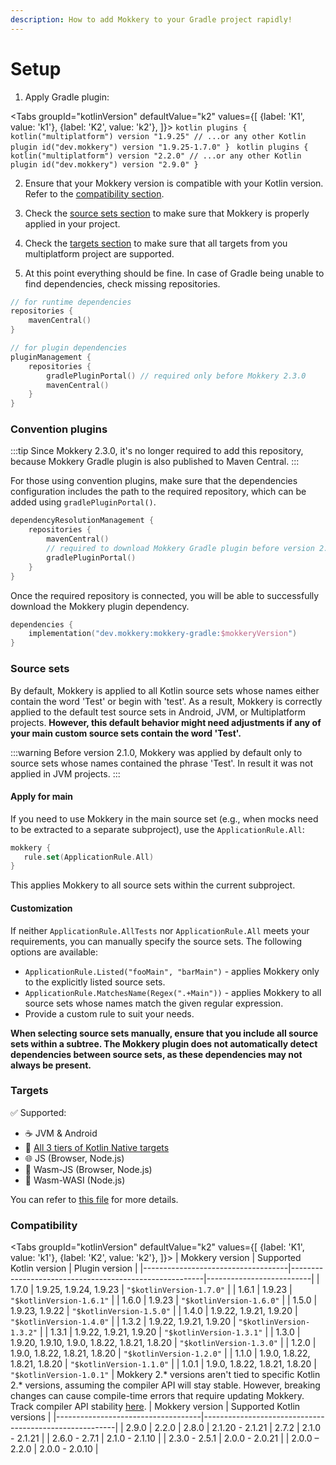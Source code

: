 ```yaml
---
description: How to add Mokkery to your Gradle project rapidly!
---
```



# Setup

1. Apply Gradle plugin:

<Tabs
  groupId="kotlinVersion"
  defaultValue="k2"
  values={[
    {label: 'K1', value: 'k1'},
    {label: 'K2', value: 'k2'},
  ]}>
  <TabItem value="k1">
      ```kotlin
      plugins {
          kotlin("multiplatform") version "1.9.25" // ...or any other Kotlin plugin
          id("dev.mokkery") version "1.9.25-1.7.0"
      }
      ```
 </TabItem>
  <TabItem value="k2">
      ```kotlin
      plugins {
          kotlin("multiplatform") version "2.2.0" // ...or any other Kotlin plugin
          id("dev.mokkery") version "2.9.0"
      }
      ```
  </TabItem>
</Tabs>


2. Ensure that your Mokkery version is compatible with your Kotlin version. Refer to the [compatibility section](#compatibility).

3. Check the [source sets section](#source-sets) to make sure that Mokkery is properly applied in your project.

4. Check the [targets section](#targets) to make sure that all targets from you multiplatform project are supported.

5. At this point everything should be fine. In case of Gradle being unable to find dependencies, check missing repositories.

```kotlin
// for runtime dependencies
repositories {
    mavenCentral()
}
```
```kotlin
// for plugin dependencies
pluginManagement {
    repositories {
        gradlePluginPortal() // required only before Mokkery 2.3.0
        mavenCentral()
    }
}
```


### Convention plugins

:::tip
Since Mokkery 2.3.0, it's no longer required to add this repository, because Mokkery Gradle plugin is also published to Maven Central.
:::

For those using convention plugins, make sure that the dependencies configuration includes the path to the required repository, which can be added using `gradlePluginPortal()`.

```kotlin
dependencyResolutionManagement {
    repositories {
        mavenCentral()
        // required to download Mokkery Gradle plugin before version 2.3.0
        gradlePluginPortal()
    }
}
```

Once the required repository is connected, you will be able to successfully download the Mokkery plugin dependency.

```kotlin
dependencies {
    implementation("dev.mokkery:mokkery-gradle:$mokkeryVersion")
}
```

### Source sets

By default, Mokkery is applied to all Kotlin source sets whose names either contain the word 'Test' or begin with 'test'.
As a result, Mokkery is correctly applied to the default test source sets in Android, JVM, or Multiplatform projects.
**However, this default behavior might need adjustments if any of your main custom source sets contain the word 'Test'.**

:::warning
Before version 2.1.0, Mokkery was applied by default only to source sets whose names contained the phrase 'Test'.
In result it was not applied in JVM projects.
:::

#### Apply for main

If you need to use Mokkery in the main source set (e.g., when mocks need to be extracted to a separate subproject), use the `ApplicationRule.All`:
```kotlin
mokkery {
   rule.set(ApplicationRule.All)
}
```
This applies Mokkery to all source sets within the current subproject.

#### Customization

If neither `ApplicationRule.AllTests` nor `ApplicationRule.All` meets your requirements, you can manually specify the source sets. The following options are available:
* `ApplicationRule.Listed("fooMain", "barMain")` - applies Mokkery only to the explicitly listed source sets.
* `ApplicationRule.MatchesName(Regex(".+Main"))` - applies Mokkery to all source sets whose names match the given regular expression.
* Provide a custom rule to suit your needs.

**When selecting source sets manually, ensure that you include all source sets within a subtree.
The Mokkery plugin does not automatically detect dependencies between source sets, as these dependencies may not always be present.**

### Targets

✅ Supported:
- ☕ JVM & Android
- 🔧 [All 3 tiers of Kotlin Native targets](https://kotlinlang.org/docs/native-target-support.html)
- 🌐 JS (Browser, Node.js)
- 🧪 Wasm-JS (Browser, Node.js)
- 🧪 Wasm-WASI (Node.js)

You can refer to [this file](https://github.com/lupuuss/Mokkery/blob/master/build-mokkery/src/main/kotlin/mokkery-multiplatform.gradle.kts) for more details.

### Compatibility

<Tabs
  groupId="kotlinVersion"
  defaultValue="k2"
  values={[
    {label: 'K1', value: 'k1'},
    {label: 'K2', value: 'k2'},
  ]}>
  <TabItem value="k1">
      | Mokkery version                  	 | Supported Kotlin version                               | Plugin version           |
      |------------------------------------|--------------------------------------------------------|--------------------------|
      | 1.7.0 	                            | 1.9.25, 1.9.24, 1.9.23	                                        | `"$kotlinVersion-1.7.0"` |
      | 1.6.1 	                            | 1.9.23                                                 | `"$kotlinVersion-1.6.1"` |
      | 1.6.0 	                            | 1.9.23                                                 | `"$kotlinVersion-1.6.0"` |
      | 1.5.0 	                            | 1.9.23, 1.9.22	                                        | `"$kotlinVersion-1.5.0"` |
      | 1.4.0 	                            | 1.9.22, 1.9.21, 1.9.20 	                               | `"$kotlinVersion-1.4.0"` |
      | 1.3.2 	                            | 1.9.22, 1.9.21, 1.9.20  	                              | `"$kotlinVersion-1.3.2"` |
      | 1.3.1 	                            | 1.9.22, 1.9.21, 1.9.20                                 | `"$kotlinVersion-1.3.1"` |
      | 1.3.0 	                            | 1.9.20, 1.9.10, 1.9.0, 1.8.22, 1.8.21, 1.8.20        	 | `"$kotlinVersion-1.3.0"` |
      | 1.2.0 	                            | 1.9.0, 1.8.22, 1.8.21, 1.8.20 	                        | `"$kotlinVersion-1.2.0"` |
      | 1.1.0 	                            | 1.9.0, 1.8.22, 1.8.21, 1.8.20 	                        | `"$kotlinVersion-1.1.0"` |
      | 1.0.1 	                            | 1.9.0, 1.8.22, 1.8.21, 1.8.20 	                        | `"$kotlinVersion-1.0.1"` |
  </TabItem>
  <TabItem value="k2">
      <Admonition type="warning">
          Mokkery 2.* versions aren't tied to specific Kotlin 2.* versions, assuming the compiler API will stay stable.
          However, breaking changes can cause compile-time errors that require updating Mokkery.
          Track compiler API stability [here](https://youtrack.jetbrains.com/issue/KT-49508/Stabilize-the-K2-Compiler-Plugin-API).
      </Admonition>
      | Mokkery version                  	 | Supported Kotlin versions                            |
      |------------------------------------|--------------------------------------------------------|
      | 2.9.0                              | 2.2.0
      | 2.8.0                              | 2.1.20 - 2.1.21
      | 2.7.2                              | 2.1.0 - 2.1.21                                      |
      | 2.6.0 - 2.7.1                      | 2.1.0 - 2.1.10                                      |
      | 2.3.0 - 2.5.1                      | 2.0.0 - 2.0.21                                       |
      | 2.0.0 – 2.2.0                        | 2.0.0 - 2.0.10                                       |
  </TabItem>
</Tabs>
